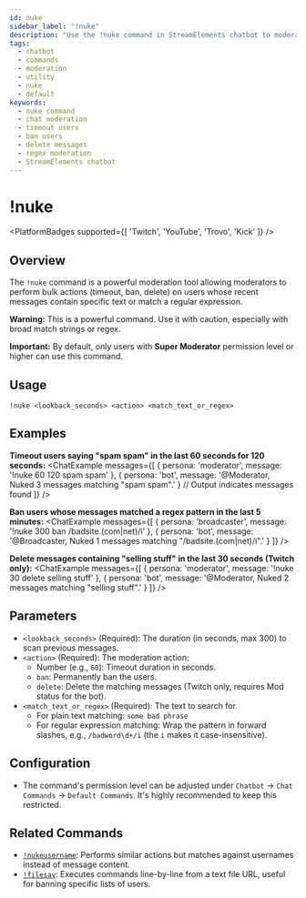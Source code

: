 ```yaml
---
id: nuke
sidebar_label: "!nuke"
description: "Use the !nuke command in StreamElements chatbot to moderate chat by timing out, banning, or deleting recent messages matching specific text or regex."
tags:
  - chatbot
  - commands
  - moderation
  - utility
  - nuke
  - default
keywords:
  - nuke command
  - chat moderation
  - timeout users
  - ban users
  - delete messages
  - regex moderation
  - StreamElements chatbot
---
```



# !nuke

<PlatformBadges supported={[ 'Twitch', 'YouTube', 'Trovo', 'Kick' ]} />

## Overview

The `!nuke` command is a powerful moderation tool allowing moderators to perform bulk actions (timeout, ban, delete) on users whose recent messages contain specific text or match a regular expression.

**Warning:** This is a powerful command. Use it with caution, especially with broad match strings or regex.

**Important:** By default, only users with **Super Moderator** permission level or higher can use this command.

## Usage

```streamelements
!nuke <lookback_seconds> <action> <match_text_or_regex>
```

## Examples

**Timeout users saying "spam spam" in the last 60 seconds for 120 seconds:**
<ChatExample messages={[
  { persona: 'moderator', message: '!nuke 60 120 spam spam' },
  { persona: 'bot', message: '@Moderator, Nuked 3 messages matching "spam spam".' } // Output indicates messages found
]} />

**Ban users whose messages matched a regex pattern in the last 5 minutes:**
<ChatExample messages={[
  { persona: 'broadcaster', message: '!nuke 300 ban /badsite\.(com|net)/i' },
  { persona: 'bot', message: '@Broadcaster, Nuked 1 messages matching "/badsite\.(com|net)/i".' }
]} />

**Delete messages containing "selling stuff" in the last 30 seconds (Twitch only):**
<ChatExample messages={[
  { persona: 'moderator', message: '!nuke 30 delete selling stuff' },
  { persona: 'bot', message: '@Moderator, Nuked 2 messages matching "selling stuff".' }
]} />

## Parameters

*   `<lookback_seconds>` (Required): The duration (in seconds, max 300) to scan previous messages.
*   `<action>` (Required): The moderation action:
    *   Number (e.g., `60`): Timeout duration in seconds.
    *   `ban`: Permanently ban the users.
    *   `delete`: Delete the matching messages (Twitch only, requires Mod status for the bot).
*   `<match_text_or_regex>` (Required): The text to search for. 
    *   For plain text matching: `some bad phrase`
    *   For regular expression matching: Wrap the pattern in forward slashes, e.g., `/badword\d+/i` (the `i` makes it case-insensitive).

## Configuration

*   The command's permission level can be adjusted under `Chatbot` -> `Chat Commands` -> `Default Commands`. It's highly recommended to keep this restricted.

## Related Commands

*   [`!nukeusername`](nukeusername.mdx): Performs similar actions but matches against usernames instead of message content.
*   [`!filesay`](filesay.mdx): Executes commands line-by-line from a text file URL, useful for banning specific lists of users.
